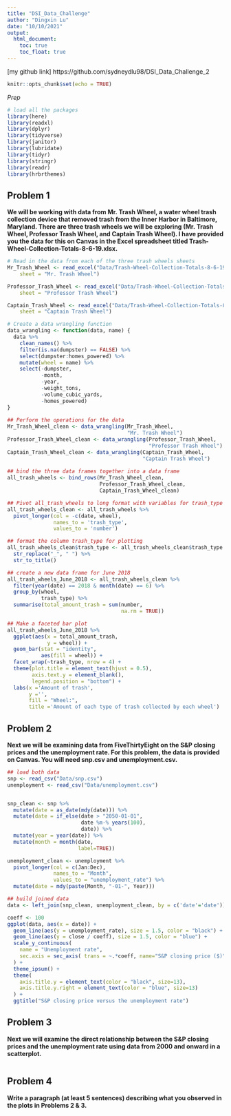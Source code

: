 ```yaml
---
title: "DSI_Data_Challenge"
author: "Dingxin Lu"
date: "10/10/2021"
output:
  html_document:
    toc: true
    toc_float: true
---
```

[my github link] https://github.com/sydneydlu98/DSI_Data_Challenge_2

```r
knitr::opts_chunk$set(echo = TRUE)
```

*Prep* 
```r
# load all the packages
library(here)
library(readxl)
library(dplyr)
library(tidyverse)
library(janitor)
library(lubridate) 
library(tidyr)
library(stringr)
library(readr)
library(hrbrthemes)
```

## Problem 1

**We will be working with data from Mr. Trash Wheel, a water wheel trash collection device that removed trash from the Inner Harbor in Baltimore, Maryland. There are three trash wheels we will be exploring (Mr. Trash Wheel, Professor Trash Wheel, and Captain Trash Wheel). I have provided you the data for this on Canvas in the Excel spreadsheet titled Trash-Wheel-Collection-Totals-8-6-19.xlsx.**

```r
# Read in the data from each of the three trash wheels sheets
Mr_Trash_Wheel <- read_excel("Data/Trash-Wheel-Collection-Totals-8-6-19.xlsx", 
    sheet = "Mr. Trash Wheel") 

Professor_Trash_Wheel <- read_excel("Data/Trash-Wheel-Collection-Totals-8-6-19.xlsx", 
    sheet = "Professor Trash Wheel")

Captain_Trash_Wheel <- read_excel("Data/Trash-Wheel-Collection-Totals-8-6-19.xlsx", 
    sheet = "Captain Trash Wheel")

# Create a data wrangling function
data_wrangling <- function(data, name) {
  data %>%
    clean_names() %>%
    filter(is.na(dumpster) == FALSE) %>%
    select(dumpster:homes_powered) %>%
    mutate(wheel = name) %>%
    select(-dumpster, 
           -month, 
           -year, 
           -weight_tons, 
           -volume_cubic_yards, 
           -homes_powered)
}
 
## Perform the operations for the data
Mr_Trash_Wheel_clean <- data_wrangling(Mr_Trash_Wheel, 
                                       "Mr. Trash Wheel")
Professor_Trash_Wheel_clean <- data_wrangling(Professor_Trash_Wheel,
                                              "Professor Trash Wheel")
Captain_Trash_Wheel_clean <- data_wrangling(Captain_Trash_Wheel,
                                            "Captain Trash Wheel")
  
## bind the three data frames together into a data frame
all_trash_wheels <- bind_rows(Mr_Trash_Wheel_clean,
                              Professor_Trash_Wheel_clean,
                              Captain_Trash_Wheel_clean)

## Pivot all_trash_wheels to long format with variables for trash_type and number of each trash type
all_trash_wheels_clean <- all_trash_wheels %>%
  pivot_longer(col = -c(date, wheel),
               names_to = 'trash_type', 
               values_to = 'number')

## format the column trash_type for plotting
all_trash_wheels_clean$trash_type <- all_trash_wheels_clean$trash_type %>%
  str_replace("_", " ") %>%
  str_to_title()

## create a new data frame for June 2018
all_trash_wheels_June_2018 <- all_trash_wheels_clean %>%
  filter(year(date) == 2018 & month(date) == 6) %>%
  group_by(wheel, 
           trash_type) %>%
  summarise(total_amount_trash = sum(number, 
                                     na.rm = TRUE))

## Make a faceted bar plot
all_trash_wheels_June_2018 %>%
  ggplot(aes(x = total_amount_trash,
             y = wheel)) +
  geom_bar(stat = "identity",
           aes(fill = wheel)) +
  facet_wrap(~trash_type, nrow = 4) +
  theme(plot.title = element_text(hjust = 0.5),
        axis.text.y = element_blank(),
        legend.position = "bottom") +
  labs(x ='Amount of trash',
       y ='',
       fill = "Wheel:",
       title ='Amount of each type of trash collected by each wheel')
```

## Problem 2

**Next we will be examining data from FiveThirtyEight on the S&P closing prices and the unemployment rate. For this problem, the data is provided on Canvas. You will need snp.csv and unemployment.csv.**
```r
## load both data
snp <- read_csv("Data/snp.csv")
unemployment <- read_csv("Data/unemployment.csv")


snp_clean <- snp %>%
  mutate(date = as_date(mdy(date))) %>%
  mutate(date = if_else(date > "2050-01-01",
                        date %m-% years(100),
                        date)) %>%
  mutate(year = year(date)) %>%
  mutate(month = month(date, 
                       label=TRUE))

unemployment_clean <- unemployment %>%
  pivot_longer(col = c(Jan:Dec),
               names_to = "Month", 
               values_to = "unemployment_rate") %>%
  mutate(date = mdy(paste(Month, "-01-", Year)))

## build joined data
data <- left_join(snp_clean, unemployment_clean, by = c('date'='date'))

coeff <- 100
ggplot(data, aes(x = date)) +
  geom_line(aes(y = unemployment_rate), size = 1.5, color = "black") + 
  geom_line(aes(y = close / coeff), size = 1.5, color = "blue") + 
  scale_y_continuous(
    name = "Unemployment rate",
    sec.axis = sec_axis( trans = ~.*coeff, name="S&P closing price ($)") ## build a second Y axis
  ) +
  theme_ipsum() +
  theme(
    axis.title.y = element_text(color = "black", size=13),
    axis.title.y.right = element_text(color = "blue", size=13)
  ) +
  ggtitle("S&P closing price versus the unemployment rate")
```

## Problem 3

**Next we will examine the direct relationship between the S&P closing prices and the unemployment rate using data from 2000 and onward in a scatterplot.**
```r

```

## Problem 4

**Write a paragraph (at least 5 sentences) describing what you observed in the plots in Problems 2 & 3.**

